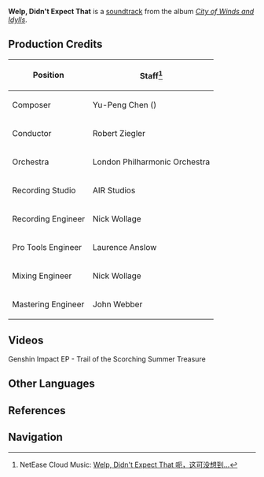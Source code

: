 {{Soundtrack Infobox
|title          =
|image          = City of Winds and Idylls.png
|album          = City of Winds and Idylls
|disc           = 1
|number         = 15
|featured       =
|featured2      =
|featured3      =
|featured_disc  =
|featured_disc2 =
|featured_disc3 =
|youtube_id     = AALrH26HAmw
|youtube_time   = 1271
|spotify_id     = 3PjSWHx4XP3NnCEWYDfzHL
|played_in      = Dialogue
|during         = Dialogue scenes
|domain         =
|previous       = Say My Name
|next           = An Interesting Labor
}}
'''Welp, Didn't Expect That''' is a [[soundtrack]] from the album ''[[City of Winds and Idylls]]''.

==Production Credits==
{| class="wikitable" style="text-align:left; height:0.5em"
! Position
! Staff<ref>NetEase Cloud Music: [https://music.163.com/#/song?id=1481392259 Welp, Didn't Expect That 呃，这可没想到…]</ref>
|-
! Composer
| Yu-Peng Chen ({{Lang|zh=陈致逸|mini=1}})
|-
! Conductor
| Robert Ziegler
|-
! Orchestra
| London Philharmonic Orchestra
|-
! Recording Studio
| AIR Studios
|-
! Recording Engineer
| Nick Wollage
|-
! Pro Tools Engineer
| Laurence Anslow
|-
! Mixing Engineer
| Nick Wollage
|-
! Mastering Engineer
| John Webber
|}

==Videos==
<gallery hideaddbutton="true" captionalign="center">
Genshin Impact EP - Trail of the Scorching Summer Treasure
</gallery>

==Other Languages==
{{Other Languages
|default_hidden = 1
|en      = Welp, Didn't Expect That
|zhs     = 呃，这可没想到…
|zhs_rm  = È, Zhè Kě Méi Xiǎngdào...
|zht     = 呃,這可沒想到...
|zht_rm  = È, Zhè Kě Méi Xiǎngdào...
|ja      = ウッ、これは思いつかなかった…
|ja_rm   = U', Kore wa Omoi-tsukanakatta...
}}

==References==
{{Reflist}}

==Navigation==
{{Soundtrack Navbox|City of Winds and Idylls}}